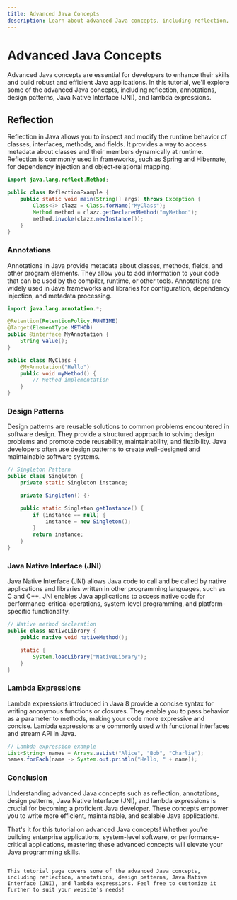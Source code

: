 ```yaml
---
title: Advanced Java Concepts
description: Learn about advanced Java concepts, including reflection, annotations, design patterns, Java Native Interface (JNI), and lambda expressions.
---
```


# Advanced Java Concepts

Advanced Java concepts are essential for developers to enhance their skills and build robust and efficient Java applications. In this tutorial, we'll explore some of the advanced Java concepts, including reflection, annotations, design patterns, Java Native Interface (JNI), and lambda expressions.

## Reflection

Reflection in Java allows you to inspect and modify the runtime behavior of classes, interfaces, methods, and fields. It provides a way to access metadata about classes and their members dynamically at runtime. Reflection is commonly used in frameworks, such as Spring and Hibernate, for dependency injection and object-relational mapping.

```java
import java.lang.reflect.Method;

public class ReflectionExample {
    public static void main(String[] args) throws Exception {
        Class<?> clazz = Class.forName("MyClass");
        Method method = clazz.getDeclaredMethod("myMethod");
        method.invoke(clazz.newInstance());
    }
}
```
### Annotations
Annotations in Java provide metadata about classes, methods, fields, and other program elements. They allow you to add information to your code that can be used by the compiler, runtime, or other tools. Annotations are widely used in Java frameworks and libraries for configuration, dependency injection, and metadata processing.
```java
import java.lang.annotation.*;

@Retention(RetentionPolicy.RUNTIME)
@Target(ElementType.METHOD)
public @interface MyAnnotation {
    String value();
}

public class MyClass {
    @MyAnnotation("Hello")
    public void myMethod() {
        // Method implementation
    }
}
```
### Design Patterns
Design patterns are reusable solutions to common problems encountered in software design. They provide a structured approach to solving design problems and promote code reusability, maintainability, and flexibility. Java developers often use design patterns to create well-designed and maintainable software systems.

```java
// Singleton Pattern
public class Singleton {
    private static Singleton instance;

    private Singleton() {}

    public static Singleton getInstance() {
        if (instance == null) {
            instance = new Singleton();
        }
        return instance;
    }
}
```
### Java Native Interface (JNI)
Java Native Interface (JNI) allows Java code to call and be called by native applications and libraries written in other programming languages, such as C and C++. JNI enables Java applications to access native code for performance-critical operations, system-level programming, and platform-specific functionality.

```java
// Native method declaration
public class NativeLibrary {
    public native void nativeMethod();

    static {
        System.loadLibrary("NativeLibrary");
    }
}
```
### Lambda Expressions
Lambda expressions introduced in Java 8 provide a concise syntax for writing anonymous functions or closures. They enable you to pass behavior as a parameter to methods, making your code more expressive and concise. Lambda expressions are commonly used with functional interfaces and stream API in Java.

```java
// Lambda expression example
List<String> names = Arrays.asList("Alice", "Bob", "Charlie");
names.forEach(name -> System.out.println("Hello, " + name));
```
### Conclusion
Understanding advanced Java concepts such as reflection, annotations, design patterns, Java Native Interface (JNI), and lambda expressions is crucial for becoming a proficient Java developer. These concepts empower you to write more efficient, maintainable, and scalable Java applications.

That's it for this tutorial on advanced Java concepts! Whether you're building enterprise applications, system-level software, or performance-critical applications, mastering these advanced concepts will elevate your Java programming skills.

```vbnet

This tutorial page covers some of the advanced Java concepts, including reflection, annotations, design patterns, Java Native Interface (JNI), and lambda expressions. Feel free to customize it further to suit your website's needs!
```
